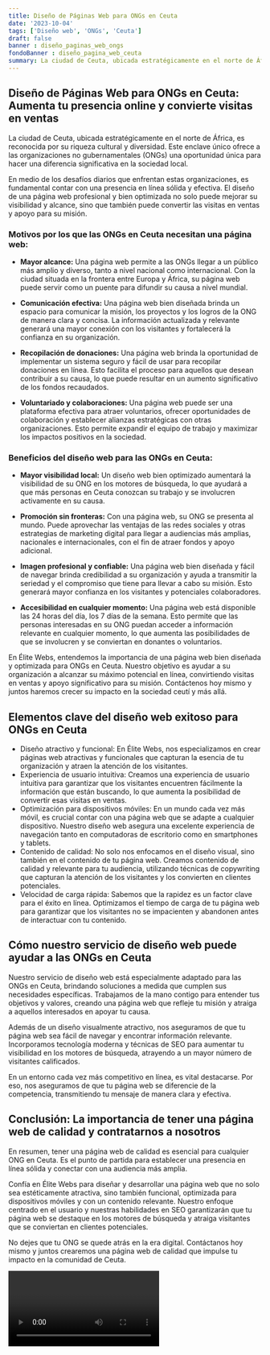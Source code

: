 ```yaml
---
title: Diseño de Páginas Web para ONGs en Ceuta
date: '2023-10-04'
tags: ['Diseño web', 'ONGs', 'Ceuta']
draft: false
banner : diseño_paginas_web_ongs
fondoBanner : diseño_pagina_web_ceuta
summary: La ciudad de Ceuta, ubicada estratégicamente en el norte de África, es reconocida por su riqueza cultural y diversidad. Este enclave único ofrece a las organizaciones no gubernamentales (ONGs) una oportunidad única para hacer una diferencia significativa en la sociedad local.
---
```


## Diseño de Páginas Web para ONGs en Ceuta: Aumenta tu presencia online y convierte visitas en ventas

La ciudad de Ceuta, ubicada estratégicamente en el norte de África, es reconocida por su riqueza cultural y diversidad. Este enclave único ofrece a las organizaciones no gubernamentales (ONGs) una oportunidad única para hacer una diferencia significativa en la sociedad local.

En medio de los desafíos diarios que enfrentan estas organizaciones, es fundamental contar con una presencia en línea sólida y efectiva. El diseño de una página web profesional y bien optimizada no solo puede mejorar su visibilidad y alcance, sino que también puede convertir las visitas en ventas y apoyo para su misión.

### Motivos por los que las ONGs en Ceuta necesitan una página web:

- **Mayor alcance:** Una página web permite a las ONGs llegar a un público más amplio y diverso, tanto a nivel nacional como internacional. Con la ciudad situada en la frontera entre Europa y África, su página web puede servir como un puente para difundir su causa a nivel mundial.

- **Comunicación efectiva:** Una página web bien diseñada brinda un espacio para comunicar la misión, los proyectos y los logros de la ONG de manera clara y concisa. La información actualizada y relevante generará una mayor conexión con los visitantes y fortalecerá la confianza en su organización.

- **Recopilación de donaciones:** Una página web brinda la oportunidad de implementar un sistema seguro y fácil de usar para recopilar donaciones en línea. Esto facilita el proceso para aquellos que desean contribuir a su causa, lo que puede resultar en un aumento significativo de los fondos recaudados.

- **Voluntariado y colaboraciones:** Una página web puede ser una plataforma efectiva para atraer voluntarios, ofrecer oportunidades de colaboración y establecer alianzas estratégicas con otras organizaciones. Esto permite expandir el equipo de trabajo y maximizar los impactos positivos en la sociedad.

### Beneficios del diseño web para las ONGs en Ceuta:

- **Mayor visibilidad local:** Un diseño web bien optimizado aumentará la visibilidad de su ONG en los motores de búsqueda, lo que ayudará a que más personas en Ceuta conozcan su trabajo y se involucren activamente en su causa.

- **Promoción sin fronteras:** Con una página web, su ONG se presenta al mundo. Puede aprovechar las ventajas de las redes sociales y otras estrategias de marketing digital para llegar a audiencias más amplias, nacionales e internacionales, con el fin de atraer fondos y apoyo adicional.

- **Imagen profesional y confiable:** Una página web bien diseñada y fácil de navegar brinda credibilidad a su organización y ayuda a transmitir la seriedad y el compromiso que tiene para llevar a cabo su misión. Esto generará mayor confianza en los visitantes y potenciales colaboradores.

- **Accesibilidad en cualquier momento:** Una página web está disponible las 24 horas del día, los 7 días de la semana. Esto permite que las personas interesadas en su ONG puedan acceder a información relevante en cualquier momento, lo que aumenta las posibilidades de que se involucren y se conviertan en donantes o voluntarios.

En Élite Webs, entendemos la importancia de una página web bien diseñada y optimizada para ONGs en Ceuta. Nuestro objetivo es ayudar a su organización a alcanzar su máximo potencial en línea, convirtiendo visitas en ventas y apoyo significativo para su misión. Contáctenos hoy mismo y juntos haremos crecer su impacto en la sociedad ceutí y más allá.

<GifSeo />

<Cta />

## Elementos clave del diseño web exitoso para ONGs en Ceuta

- Diseño atractivo y funcional: En Élite Webs, nos especializamos en crear páginas web atractivas y funcionales que capturan la esencia de tu organización y atraen la atención de los visitantes.
- Experiencia de usuario intuitiva: Creamos una experiencia de usuario intuitiva para garantizar que los visitantes encuentren fácilmente la información que están buscando, lo que aumenta la posibilidad de convertir esas visitas en ventas.
- Optimización para dispositivos móviles: En un mundo cada vez más móvil, es crucial contar con una página web que se adapte a cualquier dispositivo. Nuestro diseño web asegura una excelente experiencia de navegación tanto en computadoras de escritorio como en smartphones y tablets.
- Contenido de calidad: No solo nos enfocamos en el diseño visual, sino también en el contenido de tu página web. Creamos contenido de calidad y relevante para tu audiencia, utilizando técnicas de copywriting que capturan la atención de los visitantes y los convierten en clientes potenciales.
- Velocidad de carga rápida: Sabemos que la rapidez es un factor clave para el éxito en línea. Optimizamos el tiempo de carga de tu página web para garantizar que los visitantes no se impacienten y abandonen antes de interactuar con tu contenido.

## Cómo nuestro servicio de diseño web puede ayudar a las ONGs en Ceuta

Nuestro servicio de diseño web está especialmente adaptado para las ONGs en Ceuta, brindando soluciones a medida que cumplen sus necesidades específicas. Trabajamos de la mano contigo para entender tus objetivos y valores, creando una página web que refleje tu misión y atraiga a aquellos interesados en apoyar tu causa.

Además de un diseño visualmente atractivo, nos aseguramos de que tu página web sea fácil de navegar y encontrar información relevante. Incorporamos tecnología moderna y técnicas de SEO para aumentar tu visibilidad en los motores de búsqueda, atrayendo a un mayor número de visitantes calificados.

En un entorno cada vez más competitivo en línea, es vital destacarse. Por eso, nos aseguramos de que tu página web se diferencie de la competencia, transmitiendo tu mensaje de manera clara y efectiva.

## Conclusión: La importancia de tener una página web de calidad y contratarnos a nosotros

En resumen, tener una página web de calidad es esencial para cualquier ONG en Ceuta. Es el punto de partida para establecer una presencia en línea sólida y conectar con una audiencia más amplia.

Confía en Élite Webs para diseñar y desarrollar una página web que no solo sea estéticamente atractiva, sino también funcional, optimizada para dispositivos móviles y con un contenido relevante. Nuestro enfoque centrado en el usuario y nuestras habilidades en SEO garantizarán que tu página web se destaque en los motores de búsqueda y atraiga visitantes que se conviertan en clientes potenciales.

No dejes que tu ONG se quede atrás en la era digital. Contáctanos hoy mismo y juntos crearemos una página web de calidad que impulse tu impacto en la comunidad de Ceuta.

<Video />

<CtaBot job='ONGs' city='Ceuta'/>

<Gmaps query='Ceuta+españa+maps' />